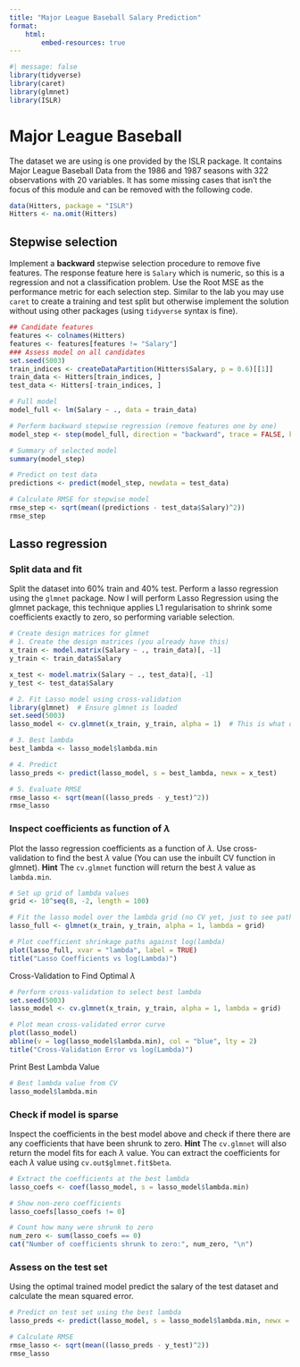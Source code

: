 ```yaml
---
title: "Major League Baseball Salary Prediction"
format:
    html:
        embed-resources: true
---
```


```r
#| message: false
library(tidyverse)
library(caret)
library(glmnet)
library(ISLR)
```

# Major League Baseball

The dataset we are using is one provided by the ISLR package. It contains Major League Baseball Data from the 1986 and 1987 seasons with 322 observations with 20 variables. It has some missing cases that isn't the focus of this module and can be removed with the following code.

```r
data(Hitters, package = "ISLR")
Hitters <- na.omit(Hitters)
```

## Stepwise selection

Implement a __backward__ stepwise selection procedure to remove five features. The response feature here is `Salary` which is numeric, so this is a regression and not a classification problem. Use the Root MSE as the performance metric for each selection step. Similar to the lab you may use `caret` to create a training and test split but otherwise implement the solution without using other packages (using `tidyverse` syntax is fine).

```r
## Candidate features
features <- colnames(Hitters)
features <- features[features != "Salary"]
### Assess model on all candidates
set.seed(5003)
train_indices <- createDataPartition(Hitters$Salary, p = 0.6)[[1]]
train_data <- Hitters[train_indices, ]
test_data <- Hitters[-train_indices, ]

# Full model
model_full <- lm(Salary ~ ., data = train_data)

# Perform backward stepwise regression (remove features one by one)
model_step <- step(model_full, direction = "backward", trace = FALSE, k = log(nrow(train_data)))

# Summary of selected model
summary(model_step)

# Predict on test data
predictions <- predict(model_step, newdata = test_data)

# Calculate RMSE for stepwise model
rmse_step <- sqrt(mean((predictions - test_data$Salary)^2))
rmse_step

```

## Lasso regression {.tabset .tabset-fade .tabset-pills}

### Split data and fit

Split the dataset into 60% train and 40% test. Perform a lasso regression using the `glmnet` package.
Now I will perform Lasso Regression using the glmnet package, this technique applies L1 regularisation to shrink some coefficients exactly to zero, so performing variable selection.

```r
# Create design matrices for glmnet
# 1. Create the design matrices (you already have this)
x_train <- model.matrix(Salary ~ ., train_data)[, -1]
y_train <- train_data$Salary

x_test <- model.matrix(Salary ~ ., test_data)[, -1]
y_test <- test_data$Salary

# 2. Fit Lasso model using cross-validation
library(glmnet)  # Ensure glmnet is loaded
set.seed(5003)
lasso_model <- cv.glmnet(x_train, y_train, alpha = 1)  # This is what defines 'lasso_model'

# 3. Best lambda
best_lambda <- lasso_model$lambda.min

# 4. Predict
lasso_preds <- predict(lasso_model, s = best_lambda, newx = x_test)

# 5. Evaluate RMSE
rmse_lasso <- sqrt(mean((lasso_preds - y_test)^2))
rmse_lasso
```

### Inspect coefficients as function of $\lambda$

Plot the lasso regression coefficients as a function of $\lambda$. Use cross-validation to find the best $\lambda$ value (You can use the inbuilt CV function in glmnet). **Hint** The `cv.glmnet` function will return the best $\lambda$ value as `lambda.min`.

```r
# Set up grid of lambda values
grid <- 10^seq(8, -2, length = 100)

# Fit the lasso model over the lambda grid (no CV yet, just to see paths)
lasso_full <- glmnet(x_train, y_train, alpha = 1, lambda = grid)

# Plot coefficient shrinkage paths against log(lambda)
plot(lasso_full, xvar = "lambda", label = TRUE)
title("Lasso Coefficients vs log(Lambda)")
```
Cross-Validation to Find Optimal $\lambda$
```r
# Perform cross-validation to select best lambda
set.seed(5003)
lasso_model <- cv.glmnet(x_train, y_train, alpha = 1, lambda = grid)

# Plot mean cross-validated error curve
plot(lasso_model)
abline(v = log(lasso_model$lambda.min), col = "blue", lty = 2)
title("Cross-Validation Error vs log(Lambda)")
```
Print Best Lambda Value
```r
# Best lambda value from CV
lasso_model$lambda.min
```

### Check if model is sparse

Inspect the coefficients in the best model above and check if there there are any coefficients that have been shrunk to zero. **Hint** The `cv.glmnet` will also return the model fits for each $\lambda$ value. You can extract the coefficients for each $\lambda$ value using `cv.out$glmnet.fit$beta`.

```r
# Extract the coefficients at the best lambda
lasso_coefs <- coef(lasso_model, s = lasso_model$lambda.min)

# Show non-zero coefficients
lasso_coefs[lasso_coefs != 0]

# Count how many were shrunk to zero
num_zero <- sum(lasso_coefs == 0)
cat("Number of coefficients shrunk to zero:", num_zero, "\n")

```

### Assess on the test set

Using the optimal trained model predict the salary of the test dataset and calculate the mean squared error.

```r
# Predict on test set using the best lambda
lasso_preds <- predict(lasso_model, s = lasso_model$lambda.min, newx = x_test)

# Calculate RMSE
rmse_lasso <- sqrt(mean((lasso_preds - y_test)^2))
rmse_lasso

```
